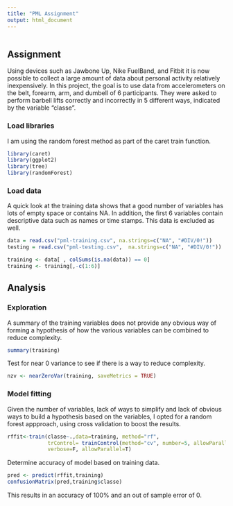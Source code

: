 ---
title: "PML Assignment"
output: html_document
---
```{r}

```

## Assignment
Using devices such as Jawbone Up, Nike FuelBand, and Fitbit it is now possible to collect a large amount of data about personal activity relatively inexpensively. In this project, the goal is to use data from accelerometers on the belt, forearm, arm, and dumbell of 6 participants. They were asked to perform barbell lifts correctly and incorrectly in 5 different ways, indicated by the variable "classe".

### Load libraries
I am using the random forest method as part of the caret train function. 

```{r packages, results="hide"}
library(caret)
library(ggplot2)
library(tree)
library(randomForest)
```

### Load data
A quick look at the training data shows that a good number of variables has lots of empty space or contains NA. In addition, the first 6 variables contain descriptive data such as names or time stamps. This data is excluded as well.

```{r load, results="hide"}
data = read.csv("pml-training.csv", na.strings=c("NA", "#DIV/0!"))
testing = read.csv("pml-testing.csv",  na.strings=c("NA", "#DIV/0!"))

training <- data[ , colSums(is.na(data)) == 0]
training <- training[,-c(1:6)]
```

## Analysis
### Exploration

A summary of the training variables does not provide any obvious way of forming a hypothesis of how the various variables can be combined to reduce complexity. 
```{r summary, results="hide"}
summary(training)
```

Test for near 0 variance to see if there is a way to reduce complexity.
```{r nearZeroVar, results="hide"}
nzv <- nearZeroVar(training, saveMetrics = TRUE)
```


### Model fitting
Given the number of variables, lack of ways to simplify and lack of obvious ways to build a hypothesis based on the variables, I opted for a random forest appproach, using cross validation to boost the results.
```{r model fit,results="hide"}
rffit<-train(classe~.,data=training, method="rf", 
             trControl= trainControl(method="cv", number=5, allowParallel=T, verbose=T), 
             verbose=F, allowParallel=T)
```

Determine accuracy of model based on training data.
```{r accuracy}
pred <- predict(rffit,training)
confusionMatrix(pred,training$classe)
```
This results in an accuracy of 100% and an out of sample error of 0.

